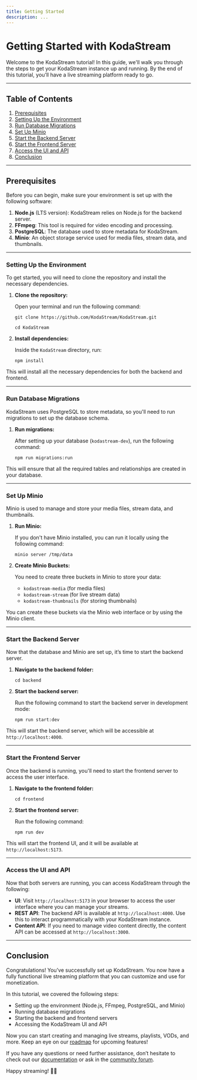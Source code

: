 ```yaml
---
title: Getting Started
description: ...
---
```



# Getting Started with KodaStream

Welcome to the KodaStream tutorial! In this guide, we'll walk you through the steps to get your KodaStream instance up and running. By the end of this tutorial, you’ll have a live streaming platform ready to go.

---

## Table of Contents

1. [Prerequisites](#prerequisites)
2. [Setting Up the Environment](#setting-up-the-environment)
3. [Run Database Migrations](#run-database-migrations)
4. [Set Up Minio](#set-up-minio)
5. [Start the Backend Server](#start-the-backend-server)
6. [Start the Frontend Server](#start-the-frontend-server)
7. [Access the UI and API](#access-the-ui-and-api)
8. [Conclusion](#conclusion)

---

## Prerequisites

Before you can begin, make sure your environment is set up with the following software:

1. **Node.js** (LTS version): KodaStream relies on Node.js for the backend server.
2. **FFmpeg**: This tool is required for video encoding and processing.
3. **PostgreSQL**: The database used to store metadata for KodaStream.
4. **Minio**: An object storage service used for media files, stream data, and thumbnails.

---

### Setting Up the Environment

To get started, you will need to clone the repository and install the necessary dependencies.

1. **Clone the repository:**

   Open your terminal and run the following command:

   `git clone https://github.com/KodaStream/KodaStream.git`
   
   `cd KodaStream`

2. **Install dependencies:**

   Inside the `KodaStream` directory, run:

   `npm install`

This will install all the necessary dependencies for both the backend and frontend.

---

### Run Database Migrations

KodaStream uses PostgreSQL to store metadata, so you'll need to run migrations to set up the database schema.

1. **Run migrations:**

   After setting up your database (`kodastream-dev`), run the following command:

   `npm run migrations:run`

This will ensure that all the required tables and relationships are created in your database.

---

### Set Up Minio

Minio is used to manage and store your media files, stream data, and thumbnails.

1. **Run Minio:**

   If you don't have Minio installed, you can run it locally using the following command:

   `minio server /tmp/data`

2. **Create Minio Buckets:**

   You need to create three buckets in Minio to store your data:

   - `kodastream-media` (for media files)
   - `kodastream-stream` (for live stream data)
   - `kodastream-thumbnails` (for storing thumbnails)

You can create these buckets via the Minio web interface or by using the Minio client.

---

### Start the Backend Server

Now that the database and Minio are set up, it’s time to start the backend server.

1. **Navigate to the backend folder:**

   `cd backend`

2. **Start the backend server:**

   Run the following command to start the backend server in development mode:

   `npm run start:dev`

This will start the backend server, which will be accessible at `http://localhost:4000`.

---

### Start the Frontend Server

Once the backend is running, you'll need to start the frontend server to access the user interface.

1. **Navigate to the frontend folder:**

   `cd frontend`

2. **Start the frontend server:**

   Run the following command:

   `npm run dev`

This will start the frontend UI, and it will be available at `http://localhost:5173`.

---

### Access the UI and API

Now that both servers are running, you can access KodaStream through the following:

- **UI**: Visit `http://localhost:5173` in your browser to access the user interface where you can manage your streams.
- **REST API**: The backend API is available at `http://localhost:4000`. Use this to interact programmatically with your KodaStream instance.
- **Content API**: If you need to manage video content directly, the content API can be accessed at `http://localhost:3000`.

---

## Conclusion

Congratulations! You’ve successfully set up KodaStream. You now have a fully functional live streaming platform that you can customize and use for monetization.

In this tutorial, we covered the following steps:

- Setting up the environment (Node.js, FFmpeg, PostgreSQL, and Minio)
- Running database migrations
- Starting the backend and frontend servers
- Accessing the KodaStream UI and API

Now you can start creating and managing live streams, playlists, VODs, and more. Keep an eye on our [roadmap](#roadmap) for upcoming features!

If you have any questions or need further assistance, don’t hesitate to check out our [documentation](https://docs.kodastream.com) or ask in the [community forum](https://forum.kodastream.com).

Happy streaming! 🎥✨






